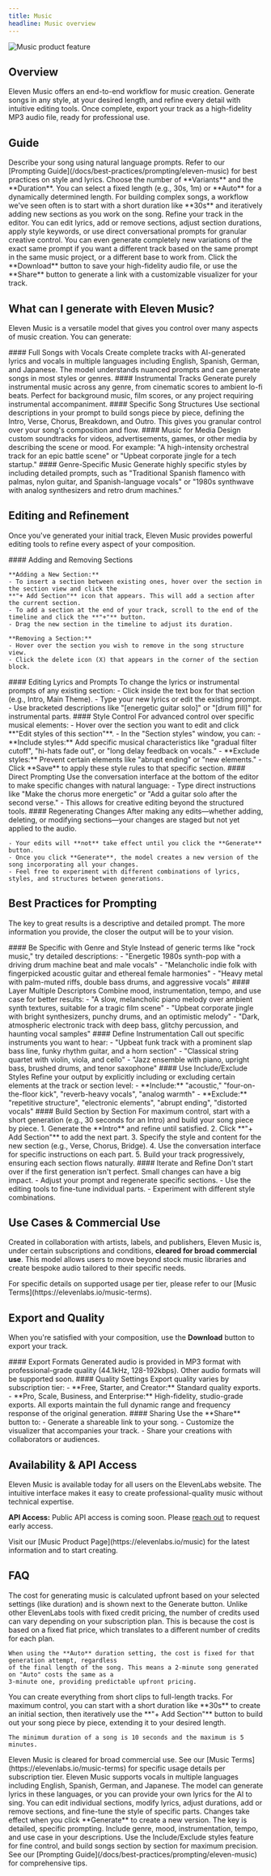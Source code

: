 ```yaml
---
title: Music
headline: Music overview
---
```


<img
  src="/assets/images/product-guides/music/music-product-feature.webp"
  alt="Music product feature"
  className="w-full rounded-lg"
/>

## Overview

Eleven Music offers an end-to-end workflow for music creation. Generate songs in any style, at your desired length, 
and refine every detail with intuitive editing tools. Once complete, export your track as a high-fidelity MP3 audio file, 
ready for professional use.

## Guide

<Steps>
  <Step title="Create a new song">
    Describe your song using natural language prompts. Refer to our [Prompting
    Guide](/docs/best-practices/prompting/eleven-music) for best practices on style and lyrics.

  </Step>
  <Step title="Select settings">
    Choose the number of **Variants** and the **Duration**. You can select a fixed length (e.g.,
    30s, 1m) or **Auto** for a dynamically determined length. For building complex songs, a workflow
    we've seen often is to start with a short duration like **30s** and iteratively adding new
    sections as you work on the song.

  </Step>
  <Step title="Make edits">
    Refine your track in the editor. You can edit lyrics, add or remove sections, adjust section
    durations, apply style keywords, or use direct conversational prompts for granular creative
    control. You can even generate completely new variations of the exact same prompt if you want a
    different track based on the same prompt in the same music project, or a different base to work
    from.

  </Step>
  <Step title="Download and share">
    Click the **Download** button to save your high-fidelity audio file, or use the **Share** button
    to generate a link with a customizable visualizer for your track.

  </Step>
</Steps>

## What can I generate with Eleven Music?

Eleven Music is a versatile model that gives you control over many aspects of music creation. You can generate:

<AccordionGroup>
  <Accordion title="Full Songs with Vocals">
    #### Full Songs with Vocals 
    Create complete tracks with AI-generated lyrics and vocals in
    multiple languages including English, Spanish, German, and Japanese. The model understands
    nuanced prompts and can generate songs in most styles or genres.

  </Accordion>
  <Accordion title="Instrumental Tracks">
    #### Instrumental Tracks 
    Generate purely instrumental music across any genre, from cinematic
    scores to ambient lo-fi beats. Perfect for background music, film scores, or any project
    requiring instrumental accompaniment.

  </Accordion>
  <Accordion title="Specific Song Structures">
    #### Specific Song Structures 
    Use sectional descriptions in your prompt to build songs piece by
    piece, defining the Intro, Verse, Chorus, Breakdown, and Outro. This gives you granular control
    over your song's composition and flow.

  </Accordion>
  <Accordion title="Music for Media">
    #### Music for Media 
    Design custom soundtracks for videos, advertisements, games, or other media
    by describing the scene or mood. For example: "A high-intensity orchestral track for an epic
    battle scene" or "Upbeat corporate jingle for a tech startup."

  </Accordion>
  <Accordion title="Genre-Specific Music">
    #### Genre-Specific Music 
    Generate highly specific styles by including detailed prompts, such as
    "Traditional Spanish flamenco with palmas, nylon guitar, and Spanish-language vocals" or "1980s
    synthwave with analog synthesizers and retro drum machines."

  </Accordion>
</AccordionGroup>

## Editing and Refinement

Once you've generated your initial track, Eleven Music provides powerful editing tools to refine every aspect of your composition.

<AccordionGroup>
  <Accordion title="Adding and Removing Sections">
    #### Adding and Removing Sections

    **Adding a New Section:**
    - To insert a section between existing ones, hover over the section in the section view and click the 
    **"+ Add Section"** icon that appears. This will add a section after the current section.
    - To add a section at the end of your track, scroll to the end of the timeline and click the **"+"** button.
    - Drag the new section in the timeline to adjust its duration.

    **Removing a Section:**
    - Hover over the section you wish to remove in the song structure view.
    - Click the delete icon (X) that appears in the corner of the section block.

  </Accordion>
  <Accordion title="Editing Lyrics and Prompts">
    #### Editing Lyrics and Prompts 
    To change the lyrics or instrumental prompts of any existing section: 
    - Click inside the text box for that section (e.g., Intro, Main Theme). 
    - Type your new lyrics or edit the existing prompt. 
    - Use bracketed descriptions like "[energetic guitar solo]" or "[drum fill]" for instrumental parts.

  </Accordion>
  <Accordion title="Style Control">
    #### Style Control 
    For advanced control over specific musical elements: 
    - Hover over the section you want to edit and click **"Edit styles of this section"**. 
    - In the "Section styles" window, you can: 
        - **Include styles:** Add specific musical characteristics like "gradual filter cutoff", 
        "hi-hats fade out", or "long delay feedback on vocals." 
        - **Exclude styles:** Prevent certain elements like "abrupt ending" or "new elements." 
    - Click **Save** to apply these style rules to that specific section.

  </Accordion>
  <Accordion title="Direct Prompting">
    #### Direct Prompting 
    Use the conversation interface at the bottom of the editor to make specific changes with natural language: 
    - Type direct instructions like "Make the chorus more energetic" or "Add a guitar solo after the second verse." 
    - This allows for creative editing beyond the structured tools.

  </Accordion>
  <Accordion title="Regenerating Changes">
    #### Regenerating Changes
    After making any edits—whether adding, deleting, or modifying sections—your changes are staged but not yet applied to the audio.

    - Your edits will **not** take effect until you click the **Generate** button.
    - Once you click **Generate**, the model creates a new version of the song incorporating all your changes.
    - Feel free to experiment with different combinations of lyrics, styles, and structures between generations.

  </Accordion>
</AccordionGroup>

## Best Practices for Prompting

The key to great results is a descriptive and detailed prompt. The more information you provide, the closer the output will be to your vision.

<AccordionGroup>
  <Accordion title="Be Specific with Genre and Style">
    #### Be Specific with Genre and Style 
    Instead of generic terms like "rock music," try detailed descriptions: 
    - "Energetic 1980s synth-pop with a driving drum machine beat and male vocals" 
    - "Melancholic indie folk with fingerpicked acoustic guitar and ethereal female harmonies" 
    - "Heavy metal with palm-muted riffs, double bass drums, and aggressive vocals"    

  </Accordion>
  <Accordion title="Layer Multiple Descriptors">
    #### Layer Multiple Descriptors 
    Combine mood, instrumentation, tempo, and use case for better results: 
    - "A slow, melancholic piano melody over ambient synth textures, suitable for a tragic film scene" 
    - "Upbeat corporate jingle with bright synthesizers, punchy drums, and an optimistic melody" 
    - "Dark, atmospheric electronic track with deep bass, glitchy percussion, and haunting vocal samples"

  </Accordion>
  <Accordion title="Define Instrumentation">
    #### Define Instrumentation 
    Call out specific instruments you want to hear: 
    - "Upbeat funk track with a prominent slap bass line, funky rhythm guitar, and a horn section" 
    - "Classical string quartet with violin, viola, and cello" - "Jazz ensemble with piano, upright bass, brushed drums, and tenor saxophone"

  </Accordion>
  <Accordion title="Use Include/Exclude Styles">
    #### Use Include/Exclude Styles 
    Refine your output by explicitly including or excluding certain elements at the track or section level: 
    - **Include:** "acoustic," "four-on-the-floor kick", "reverb-heavy vocals", "analog warmth" 
    - **Exclude:** "repetitive structure", "electronic elements", "abrupt ending", "distorted vocals"

  </Accordion>
  <Accordion title="Build Section by Section">
    #### Build Section by Section 
    For maximum control, start with a short generation (e.g., 30 seconds for an Intro) 
    and build your song piece by piece. 
    1. Generate the **Intro** and refine until satisfied. 
    2. Click **"+ Add Section"** to add the next part. 
    3. Specify the style and content for the new section (e.g., Verse, Chorus, Bridge). 
    4. Use the conversation interface for specific instructions on each part. 
    5. Build your track progressively, ensuring each section flows naturally.

  </Accordion>
  <Accordion title="Iterate and Refine">
    #### Iterate and Refine 
    Don't start over if the first generation isn't perfect. Small changes can have a big impact. 
    - Adjust your prompt and regenerate specific sections. 
    - Use the editing tools to fine-tune individual parts. 
    - Experiment with different style combinations.

  </Accordion>
</AccordionGroup>

## Use Cases & Commercial Use

Created in collaboration with artists, labels, and publishers, Eleven Music is, under certain subscriptions and conditions, 
**cleared for broad commercial use**. This model allows users to move beyond stock music libraries and create bespoke audio 
tailored to their specific needs.

<Note>
  For specific details on supported usage per tier, please refer to our [Music
  Terms](https://elevenlabs.io/music-terms).
</Note>

## Export and Quality

When you're satisfied with your composition, use the **Download** button to export your track.

<AccordionGroup>
  <Accordion title="Export Formats">
    #### Export Formats
    Generated audio is provided in MP3 format with professional-grade quality (44.1kHz, 128-192kbps). 
    Other audio formats will be supported soon.

  </Accordion>
  <Accordion title="Quality Settings">
    #### Quality Settings Export quality varies by subscription tier: 
    - **Free, Starter, and Creator:** Standard quality exports. 
    - **Pro, Scale, Business, and Enterprise:** High-fidelity, studio-grade exports. 
    All exports maintain the full dynamic range and frequency response of the original generation.

  </Accordion>
  <Accordion title="Sharing">
    #### Sharing
    Use the **Share** button to:
    - Generate a shareable link to your song.
    - Customize the visualizer that accompanies your track.
    - Share your creations with collaborators or audiences.

  </Accordion>
</AccordionGroup>

## Availability & API Access

Eleven Music is available today for all users on the ElevenLabs website. The intuitive interface makes it easy to create professional-quality music without technical expertise.

**API Access:** Public API access is coming soon. Please [reach out](https://elevenlabs.io/eleven-music-api-request) to request early access.

<Note>
  Visit our [Music Product Page](https://elevenlabs.io/music) for the latest information and to
  start creating.
</Note>

## FAQ

<AccordionGroup>
  <Accordion title="How is music generation cost calculated?">
    The cost for generating music is calculated upfront based on your selected settings (like duration) 
    and is shown next to the Generate button. Unlike other ElevenLabs tools with fixed credit pricing, 
    the number of credits used can vary depending on your subscription plan. This is because the cost 
    is based on a fixed fiat price, which translates to a different number of credits for each plan.

    When using the **Auto** duration setting, the cost is fixed for that generation attempt, regardless 
    of the final length of the song. This means a 2-minute song generated on "Auto" costs the same as a 
    3-minute one, providing predictable upfront pricing.

  </Accordion>
  <Accordion title="How long can my generated songs be?">
    You can create everything from short clips to full-length tracks. For maximum control, you can
    start with a short duration like **30s** to create an initial section, then iteratively use the
    **"+ Add Section"** button to build out your song piece by piece, extending it to your desired
    length.

    The minimum duration of a song is 10 seconds and the maximum is 5 minutes.

  </Accordion>
  <Accordion title="Can I use generated music commercially?">
    Eleven Music is cleared for broad commercial use. See our [Music
    Terms](https://elevenlabs.io/music-terms) for specific usage details per subscription tier.

  </Accordion>
  <Accordion title="What languages are supported for vocals?">
    Eleven Music supports vocals in multiple languages including English, Spanish, German, and
    Japanese. The model can generate lyrics in these languages, or you can provide your own lyrics for
    the AI to sing.

  </Accordion>
  <Accordion title="Can I edit specific parts of my song after generation?">
   You can edit individual sections, modify lyrics, adjust durations, add or remove sections, and fine-tune 
    the style of specific parts. Changes take effect when you click **Generate** to create a new version.

  </Accordion>
  <Accordion title="How do I get the best results?">
    The key is detailed, specific prompting. Include genre, mood, instrumentation, tempo, and use case in your 
    descriptions. Use the Include/Exclude styles feature for fine control, and build songs section by section for 
    maximum precision. See our [Prompting Guide](/docs/best-practices/prompting/eleven-music) for comprehensive tips.

  </Accordion>
</AccordionGroup>
